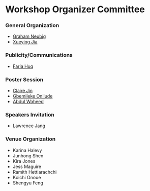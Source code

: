 # Workshop Organizer Committee


### General Organization
 - [Graham Neubig](https://www.phontron.com/)
 - [Xueying Jia](https://clover-tractor-519.notion.site/)

### Publicity/Communications
 - [Faria Huq](https://oaishi.github.io/)

### Poster Session
 - [Claire Jin](https://www.linkedin.com/in/claire-jin-a1474420a)
 - [Gbemileke Onilude](https://www.linkedin.com/in/gbemileke-onilude-242ba8b2/)
 - [Abdul Waheed](https://macabdul9.github.io/)

### Speakers Invitation
 - Lawrence Jang

### Venue Organization
 - Karina Halevy
 - Junhong Shen
 - Kira Jones
 - Jess Maguire
 - Ramith Hettiarachchi
 - Koichi Onoue
 - Shengyu Feng

